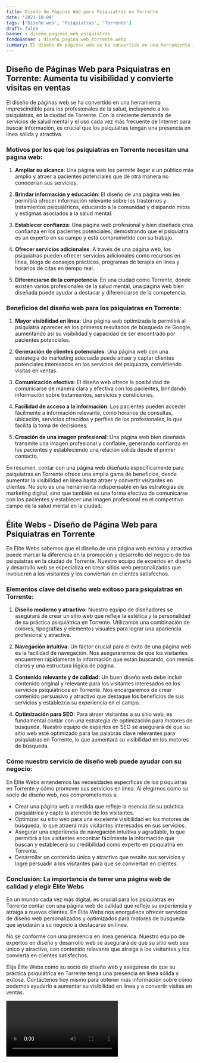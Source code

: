 ```yaml
---
title: Diseño de Páginas Web para Psiquiatras en Torrente
date: '2023-10-04'
tags: ['Diseño web', 'Psiquiatras', 'Torrente']
draft: false
banner : diseño_paginas_web_psiquiatras
fondoBanner : diseño_pagina_web_torrente.webp
summary: El diseño de páginas web se ha convertido en una herramienta imprescindible para los profesionales de la salud, incluyendo a los psiquiatras, en la ciudad de Torrente. Con la creciente demanda de servicios de salud mental y el uso cada vez más frecuente de Internet para buscar información, es crucial que los psiquiatras tengan una presencia en línea sólida y atractiva.
---
```


## Diseño de Páginas Web para Psiquiatras en Torrente: Aumenta tu visibilidad y convierte visitas en ventas

El diseño de páginas web se ha convertido en una herramienta imprescindible para los profesionales de la salud, incluyendo a los psiquiatras, en la ciudad de Torrente. Con la creciente demanda de servicios de salud mental y el uso cada vez más frecuente de Internet para buscar información, es crucial que los psiquiatras tengan una presencia en línea sólida y atractiva.

### Motivos por los que los psiquiatras en Torrente necesitan una página web:

1. **Ampliar su alcance**: Una página web les permite llegar a un público más amplio y atraer a pacientes potenciales que de otra manera no conocerían sus servicios.

2. **Brindar información y educación**: El diseño de una página web les permitirá ofrecer información relevante sobre los trastornos y tratamientos psiquiátricos, educando a la comunidad y disipando mitos y estigmas asociados a la salud mental.

3. **Establecer confianza**: Una página web profesional y bien diseñada crea confianza en los pacientes potenciales, demostrando que el psiquiatra es un experto en su campo y está comprometido con su trabajo.

4. **Ofrecer servicios adicionales**: A través de una página web, los psiquiatras pueden ofrecer servicios adicionales como recursos en línea, blogs de consejos prácticos, programas de terapia en línea y horarios de citas en tiempo real.

5. **Diferenciarse de la competencia**: En una ciudad como Torrente, donde existen varios profesionales de la salud mental, una página web bien diseñada puede ayudar a destacar y diferenciarse de la competencia.

### Beneficios del diseño web para los psiquiatras en Torrente:

1. **Mayor visibilidad en línea**: Una página web optimizada le permitirá al psiquiatra aparecer en los primeros resultados de búsqueda de Google, aumentando así su visibilidad y capacidad de ser encontrado por pacientes potenciales.

2. **Generación de clientes potenciales**: Una página web con una estrategia de marketing adecuada puede atraer y captar clientes potenciales interesados en los servicios del psiquiatra, convirtiendo visitas en ventas.

3. **Comunicación efectiva**: El diseño web ofrece la posibilidad de comunicarse de manera clara y efectiva con los pacientes, brindando información sobre tratamientos, servicios y condiciones.

4. **Facilidad de acceso a la información**: Los pacientes pueden acceder fácilmente a información relevante, como horarios de consultas, ubicación, servicios ofrecidos y perfiles de los profesionales, lo que facilita la toma de decisiones.

5. **Creación de una imagen profesional**: Una página web bien diseñada transmite una imagen profesional y confiable, generando confianza en los pacientes y estableciendo una relación sólida desde el primer contacto.

En resumen, contar con una página web diseñada específicamente para psiquiatras en Torrente ofrece una amplia gama de beneficios, desde aumentar la visibilidad en línea hasta atraer y convertir visitantes en clientes. No solo es una herramienta indispensable en las estrategias de marketing digital, sino que también es una forma efectiva de comunicarse con los pacientes y establecer una imagen profesional en el competitivo campo de la salud mental en la ciudad.

<GifSeo />

<Cta />

## Élite Webs - Diseño de Página Web para Psiquiatras en Torrente

En Élite Webs sabemos que el diseño de una página web exitosa y atractiva puede marcar la diferencia en la promoción y desarrollo del negocio de los psiquiatras en la ciudad de Torrente. Nuestro equipo de expertos en diseño y desarrollo web se especializa en crear sitios web personalizados que involucren a los visitantes y los conviertan en clientes satisfechos.

### Elementos clave del diseño web exitoso para psiquiatras en Torrente:

1. **Diseño moderno y atractivo:** Nuestro equipo de diseñadores se asegurará de crear un sitio web que refleje la estética y la personalidad de su práctica psiquiátrica en Torrente. Utilizamos una combinación de colores, tipografías y elementos visuales para lograr una apariencia profesional y atractiva.

2. **Navegación intuitiva:** Un factor crucial para el éxito de una página web es la facilidad de navegación. Nos aseguraremos de que los visitantes encuentren rápidamente la información que están buscando, con menús claros y una estructura lógica de página.

3. **Contenido relevante y de calidad:** Un buen diseño web debe incluir contenido original y relevante para los visitantes interesados en los servicios psiquiátricos en Torrente. Nos encargaremos de crear contenido persuasivo y atractivo que destaque los beneficios de sus servicios y establezca su experiencia en el campo.

4. **Optimización para SEO:** Para atraer visitantes a su sitio web, es fundamental contar con una estrategia de optimización para motores de búsqueda. Nuestro equipo de expertos en SEO se asegurará de que su sitio web esté optimizado para las palabras clave relevantes para psiquiatras en Torrente, lo que aumentará su visibilidad en los motores de búsqueda.

### Cómo nuestro servicio de diseño web puede ayudar con su negocio:

En Élite Webs entendemos las necesidades específicas de los psiquiatras en Torrente y cómo promover sus servicios en línea. Al elegirnos como su socio de diseño web, nos comprometemos a:

- Crear una página web a medida que refleje la esencia de su práctica psiquiátrica y capte la atención de los visitantes.
- Optimizar su sitio web para una excelente visibilidad en los motores de búsqueda, lo que atraerá más visitantes interesados en sus servicios.
- Asegurar una experiencia de navegación intuitiva y agradable, lo que permitirá a los visitantes encontrar fácilmente la información que buscan y establecerá su credibilidad como experto en psiquiatría en Torrente.
- Desarrollar un contenido único y atractivo que resalte sus servicios y logre persuadir a los visitantes para que se conviertan en clientes.

### Conclusión: La importancia de tener una página web de calidad y elegir Élite Webs

En un mundo cada vez más digital, es crucial para los psiquiatras en Torrente contar con una página web de calidad que refleje su experiencia y atraiga a nuevos clientes. En Élite Webs nos enorgullece ofrecer servicios de diseño web personalizados y optimizados para motores de búsqueda que ayudarán a su negocio a destacarse en línea.

No se conforme con una presencia en línea genérica. Nuestro equipo de expertos en diseño y desarrollo web se asegurará de que su sitio web sea único y atractivo, con contenido relevante que atraiga a los visitantes y los convierta en clientes satisfechos.

Elija Élite Webs como su socio de diseño web y asegúrese de que su práctica psiquiátrica en Torrente tenga una presencia en línea sólida y exitosa. Contáctenos hoy mismo para obtener más información sobre cómo podemos ayudarlo a aumentar su visibilidad en línea y a convertir visitas en ventas.

<Video />

<CtaBot job='Psiquiatras' city='Torrente'/>

<Gmaps query='Torrente+españa+maps' />